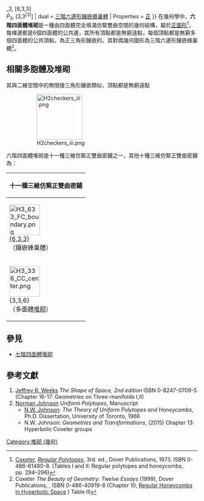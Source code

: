 {{Cleanup-jargon|time=2020-08-26T12:38:05+00:00}}
{{Polytopebox
| name = 六階四面體堆砌
| imagename = H3 336 CC center.png
| polytope = 六階四面體堆砌
| Type = [[正圖形列表|雙曲正堆砌]]
| group_type = [[堆砌_(幾何)|堆砌]]
| Dimension = [[三維|三維]][[雙曲幾何|雙曲]][[空間|空間]]
| Cell = [[正四面體|{3,3}]] [[File:Uniform_polyhedron-33-t0.png|40px]]
| Face = [[正三角形|正三角形]] {3}
| Vertice_type = [[正三角形鑲嵌|正三角形鑲嵌]] {3,6}<BR>[[File:Uniform_tiling_63-t2.png|80px]] [[File:Uniform_tiling_333-t1.png|80px]]<BR>{{CDD|node_1|3|node|6|node}}
| Schläfli = {3,3,6}<BR>{3,3<sup>[3]</sup>}
| Coxeter_diagram = {{CDD|node_1|3|node|3|node|6|node}}<BR>{{CDD|node_1|3|node|3|node|6|node_h0}} ↔ {{CDD|node_1|3|node|split1|branch}}
| Symmetry_group = <math>{\bar{V}}_3</math>, [6,3,3]<BR><math>{\bar{P}}_3</math>, [3,3<sup>[3]</sup>]
| dual = [[三階六邊形鑲嵌蜂巢體|三階六邊形鑲嵌蜂巢體]]
| Properties = [[正圖形|正]]
}}
在幾何學中，'''六階四面體堆砌'''是一種由四面體完全填滿仿緊雙曲空間的幾何結構，屬於[[正圖形|正圖形]]<ref>[[H.S.M._Coxeter|Coxeter]], ''[[Regular_Polytopes_(book)|Regular Polytopes]]'', 3rd. ed., Dover Publications, 1973. ISBN 0-486-61480-8. (Tables I and II: Regular polytopes and honeycombs, pp. 294–296)</ref>，每條邊都是6個四面體的公共邊，其所有頂點都是無窮遠點，每個頂點都是無窮多個四面體的公共頂點，為正三角形鑲嵌的{{link-en|頂點排佈|Vertex_arrangement}}。其對偶幾何圖形為三階六邊形鑲嵌蜂巢體<ref>Coxeter ''The Beauty of Geometry: Twelve Essays'' (1999), Dover Publications, {{LCCN|99035678}}, ISBN 0-486-40919-8 (Chapter 10, [http://www.mathunion.org/ICM/ICM1954.3/Main/icm1954.3.0155.0169.ocr.pdf Regular Honeycombs in Hyperbolic Space] {{Wayback|url=http://www.mathunion.org/ICM/ICM1954.3/Main/icm1954.3.0155.0169.ocr.pdf |date=20160610043106 }}) Table III</ref>。

== 相關多胞體及堆砌 ==
其與二維空間中的無限接三角形鑲嵌類似，頂點都是無窮遠點
:[[File:H2checkers_iii.png|120px]]
六階四面體堆砌是十一種三維仿緊正雙曲密鋪之一，其他十種三維仿緊正雙曲密鋪為：
{| class=wikitable
!colspan=12|十一種三維仿緊正雙曲密鋪
|- align=center
|[[File:H3_633_FC_boundary.png|80px]]<br/>[[三階六邊形鑲嵌蜂巢體|{6,3,3}]]<br/>（鑲嵌蜂巢體）
|[[File:H3_634_FC_boundary.png|80px]]<br/>{{link-en|四階六邊形鑲嵌蜂巢體|Order-4 hexagonal tiling honeycomb|{6,3,4}}}<br/>（鑲嵌蜂巢體）
|[[File:H3_635_FC_boundary.png|80px]]<br/>{{link-en|五階六邊形鑲嵌蜂巢體|Order-5 hexagonal tiling honeycomb|{6,3,5}}}<br/>（鑲嵌蜂巢體）
|[[File:H3_636_FC_boundary.png|80px]]<br/>{{link-en|六階六邊形鑲嵌蜂巢體|order-6 hexagonal tiling honeycomb|{6,3,6}}}<br/>（鑲嵌蜂巢體）
|[[File:H3_443_FC_boundary.png|80px]]<br/>{{link-en|三階正方形鑲嵌蜂巢體|Square tiling honeycomb|{4,4,3}}}<br/>（鑲嵌蜂巢體）
|[[File:H3_444_FC_boundary.png|80px]]<br/>{{link-en|四階正方形鑲嵌蜂巢體|Order-4_square_tiling_honeycomb|{4,4,4}}}<br/>（鑲嵌蜂巢體）
|- align=center
|[[File:H3_336_CC_center.png|80px]]<br/>{3,3,6}<br/>（多面體[[堆砌_(幾何)|堆砌]]）
|[[File:H3_436_CC_center.png|80px]]<br/>{{link-en|六階立方體堆砌|order-6 cubic honeycomb|{4,3,6}}}<br/>（多面體堆砌）
|[[File:H3_536_CC_center.png|80px]]<br/>{{link-en|六階十二面體堆砌|Order-6 dodecahedral honeycomb|{5,3,6}}}<br/>（多面體堆砌）
|[[File:H3_363_FC_boundary.png|80px]]<br/>{{link-en|三階三角形鑲嵌蜂巢體|Triangular tiling honeycomb|{3,6,3}}}<br/>（鑲嵌蜂巢體）
|[[File:H3_344_CC_center.png|80px]]<br/>{{link-en|四階八邊形鑲嵌蜂巢體|Order-4 octahedral honeycomb|{3,4,4}}}<br/>（鑲嵌蜂巢體）
|}

== 參見 ==
*[[七階四面體堆砌|七階四面體堆砌]]

== 參考文獻 ==
{{refbegin|2}}
# [[Jeffrey_Weeks_(mathematician)|Jeffrey R. Weeks]] ''The Shape of Space, 2nd edition'' ISBN 0-8247-0709-5 (Chapter 16-17: Geometries on Three-manifolds I,II)
# [[Norman_Johnson_(mathematician)|Norman Johnson]] ''Uniform Polytopes'', Manuscript
#* [[Norman_Johnson_(mathematician)|N.W. Johnson]]: ''The Theory of Uniform Polytopes and Honeycombs'', Ph.D. Dissertation, University of Toronto, 1966 
#* N.W. Johnson: ''Geometries and Transformations'', (2015) Chapter 13: Hyperbolic Coxeter groups
{{reflist}}
{{refend}}

[[Category:堆砌_(幾何)|Category:堆砌 (幾何)]]